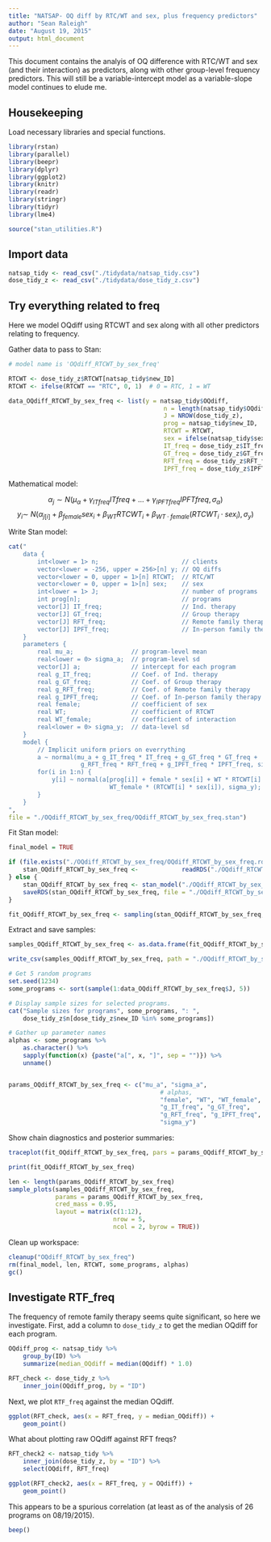 ```yaml
---
title: "NATSAP- OQ diff by RTC/WT and sex, plus frequency predictors"
author: "Sean Raleigh"
date: "August 19, 2015"
output: html_document
---
```


This document contains the analyis of OQ difference with RTC/WT and sex (and their interaction) as predictors, along with other group-level frequency predictors. This will still be a variable-intercept model as a variable-slope model continues to elude me.

## Housekeeping

Load necessary libraries and special functions.

```r
library(rstan)
library(parallel)
library(beepr)
library(dplyr)
library(ggplot2)
library(knitr)
library(readr)
library(stringr)
library(tidyr)
library(lme4)
```

```r
source("stan_utilities.R")
```

## Import data

```r
natsap_tidy <- read_csv("./tidydata/natsap_tidy.csv")
dose_tidy_z <- read_csv("./tidydata/dose_tidy_z.csv")
```


## Try everything related to freq

Here we model OQdiff using RTCWT and sex along with all other predictors relating to frequency.

Gather data to pass to Stan:

```r
# model name is 'OQdiff_RTCWT_by_sex_freq'

RTCWT <- dose_tidy_z$RTCWT[natsap_tidy$new_ID]
RTCWT <- ifelse(RTCWT == "RTC", 0, 1)  # 0 = RTC, 1 = WT

data_OQdiff_RTCWT_by_sex_freq <- list(y = natsap_tidy$OQdiff,
                                           n = length(natsap_tidy$OQdiff),
                                           J = NROW(dose_tidy_z),
                                           prog = natsap_tidy$new_ID,
                                           RTCWT = RTCWT,
                                           sex = ifelse(natsap_tidy$sex == "MALE", 0, 1),
                                           IT_freq = dose_tidy_z$IT_freq,
                                           GT_freq = dose_tidy_z$GT_freq,
                                           RFT_freq = dose_tidy_z$RFT_freq,
                                           IPFT_freq = dose_tidy_z$IPFT_freq)
```

Mathematical model:

$$ \alpha_{j} \sim N \left( \mu_{\alpha} + \gamma_{ITfreq} ITfreq + \dots +
    \gamma_{IPFTfreq} IPFTfreq, \sigma_{\alpha} \right) $$
$$ y_{i} \sim ~ N\left( \alpha_{j[i]} + \beta_{female} sex_{i} + 
    \beta_{WT} RTCWT_{i} +
    \beta_{WT \cdot female}  \left(RTCWT_{i} \cdot sex_{i} \right), \sigma_{y}\right) $$

Write Stan model:

```r
cat("
    data {
        int<lower = 1> n;                       // clients
        vector<lower = -256, upper = 256>[n] y; // OQ diffs
        vector<lower = 0, upper = 1>[n] RTCWT;  // RTC/WT
        vector<lower = 0, upper = 1>[n] sex;    // sex
        int<lower = 1> J;                       // number of programs
        int prog[n];                            // programs
        vector[J] IT_freq;                      // Ind. therapy
        vector[J] GT_freq;                      // Group therapy
        vector[J] RFT_freq;                     // Remote family therapy
        vector[J] IPFT_freq;                    // In-person family therapy
    }
    parameters {
        real mu_a;                // program-level mean
        real<lower = 0> sigma_a;  // program-level sd 
        vector[J] a;              // intercept for each program
        real g_IT_freq;           // Coef. of Ind. therapy
        real g_GT_freq;           // Coef. of Group therapy
        real g_RFT_freq;          // Coef. of Remote family therapy
        real g_IPFT_freq;         // Coef. of In-person family therapy
        real female;              // coefficient of sex
        real WT;                  // coefficient of RTCWT
        real WT_female;           // coefficient of interaction
        real<lower = 0> sigma_y;  // data-level sd
    }
    model {
        // Implicit uniform priors on everrything
        a ~ normal(mu_a + g_IT_freq * IT_freq + g_GT_freq * GT_freq +
                    g_RFT_freq * RFT_freq + g_IPFT_freq * IPFT_freq, sigma_a);
        for(i in 1:n) {
            y[i] ~ normal(a[prog[i]] + female * sex[i] + WT * RTCWT[i] + 
                            WT_female * (RTCWT[i] * sex[i]), sigma_y);
        }
    }
",
file = "./OQdiff_RTCWT_by_sex_freq/OQdiff_RTCWT_by_sex_freq.stan")
```

Fit Stan model:

```r
final_model = TRUE

if (file.exists("./OQdiff_RTCWT_by_sex_freq/OQdiff_RTCWT_by_sex_freq.rds") & final_model == TRUE) {
    stan_OQdiff_RTCWT_by_sex_freq <-            readRDS("./OQdiff_RTCWT_by_sex_freq/OQdiff_RTCWT_by_sex_freq.rds")
} else {
    stan_OQdiff_RTCWT_by_sex_freq <- stan_model("./OQdiff_RTCWT_by_sex_freq/OQdiff_RTCWT_by_sex_freq.stan")
    saveRDS(stan_OQdiff_RTCWT_by_sex_freq, file = "./OQdiff_RTCWT_by_sex_freq/OQdiff_RTCWT_by_sex_freq.rds")
}

fit_OQdiff_RTCWT_by_sex_freq <- sampling(stan_OQdiff_RTCWT_by_sex_freq, data = data_OQdiff_RTCWT_by_sex_freq)
```

Extract and save samples:

```r
samples_OQdiff_RTCWT_by_sex_freq <- as.data.frame(fit_OQdiff_RTCWT_by_sex_freq)

write_csv(samples_OQdiff_RTCWT_by_sex_freq, path = "./OQdiff_RTCWT_by_sex_freq/OQdiff_RTCWT_by_sex_freq.csv")

# Get 5 random programs
set.seed(1234)
some_programs <- sort(sample(1:data_OQdiff_RTCWT_by_sex_freq$J, 5))

# Display sample sizes for selected programs.
cat("Sample sizes for programs", some_programs, ": ",
    dose_tidy_z$n[dose_tidy_z$new_ID %in% some_programs])

# Gather up parameter names
alphas <- some_programs %>%
    as.character() %>%
    sapply(function(x) {paste("a[", x, "]", sep = "")}) %>%
    unname()


params_OQdiff_RTCWT_by_sex_freq <- c("mu_a", "sigma_a",
                                          # alphas,
                                          "female", "WT", "WT_female",
                                          "g_IT_freq", "g_GT_freq",
                                          "g_RFT_freq", "g_IPFT_freq",
                                          "sigma_y")
```

Show chain diagnostics and posterior summaries:

```r
traceplot(fit_OQdiff_RTCWT_by_sex_freq, pars = params_OQdiff_RTCWT_by_sex_freq, inc_warmup = FALSE)

print(fit_OQdiff_RTCWT_by_sex_freq)

len <- length(params_OQdiff_RTCWT_by_sex_freq)
sample_plots(samples_OQdiff_RTCWT_by_sex_freq,
             params = params_OQdiff_RTCWT_by_sex_freq,
             cred_mass = 0.95,
             layout = matrix(c(1:12),
                             nrow = 5,
                             ncol = 2, byrow = TRUE))
```

Clean up workspace:

```r
cleanup("OQdiff_RTCWT_by_sex_freq")
rm(final_model, len, RTCWT, some_programs, alphas)
gc()
```

## Investigate RTF_freq

The frequency of remote family therapy seems quite significant, so here we investigate. First, add a column to `dose_tidy_z` to get the median OQdiff for each program.

```r
OQdiff_prog <- natsap_tidy %>%
    group_by(ID) %>%
    summarize(median_OQdiff = median(OQdiff) * 1.0)

RFT_check <- dose_tidy_z %>%
    inner_join(OQdiff_prog, by = "ID")
```

Next, we plot `RTF_freq` against the median OQdiff.

```r
ggplot(RFT_check, aes(x = RFT_freq, y = median_OQdiff)) +
    geom_point()
```

What about plotting raw OQdiff against RFT freqs?

```r
RFT_check2 <- natsap_tidy %>%
    inner_join(dose_tidy_z, by = "ID") %>%
    select(OQdiff, RFT_freq)

ggplot(RFT_check2, aes(x = RFT_freq, y = OQdiff)) +
    geom_point()
```

This appears to be a spurious correlation (at least as of the analysis of 26 programs on 08/19/2015).

```r
beep()
```
